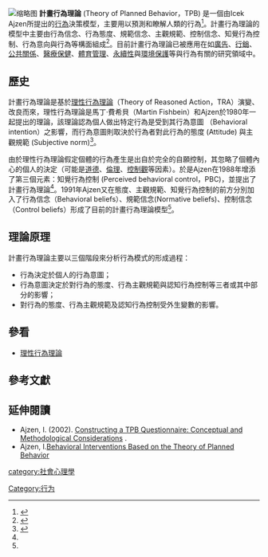 [[File:Theory_of_Planned_Behavior_zh.jpg|缩略图]]
'''計畫行為理論''' (Theory of Planned Behavior，TPB) 是一個由Icek Ajzen所提出的[[行為|行為]]決策模型，主要用以預測和瞭解人類的行為<ref name=":0">{{Cite book|url=https://link.springer.com/chapter/10.1007/978-3-642-69746-3_2|title=Action Control|last=Ajzen|first=Icek|date=1985|publisher=Springer Berlin Heidelberg|isbn=9783642697487|location=Berlin, Heidelberg|pages=11–39|language=en|chapter=From Intentions to Actions: A Theory of Planned Behavior|doi=10.1007/978-3-642-69746-3_2|access-date=2018-10-16|archive-date=2020-12-08|archive-url=https://web.archive.org/web/20201208175225/https://link.springer.com/chapter/10.1007/978-3-642-69746-3_2|dead-url=no}}</ref>。計畫行為理論的模型中主要由行為信念、行為態度、規範信念、主觀規範、控制信念、知覺行為控制、行為意向與行為等構面組成<ref name=":1">{{Cite journal|title=The theory of planned behavior|url=https://www.sciencedirect.com/science/article/pii/074959789190020T|date=1991-12-01|journal=Organizational Behavior and Human Decision Processes|issue=2|doi=10.1016/0749-5978(91)90020-T|volume=50|pages=179–211|language=en|issn=0749-5978|access-date=2018-10-16|archive-date=2019-01-23|archive-url=https://web.archive.org/web/20190123081632/https://www.sciencedirect.com/science/article/pii/074959789190020T|dead-url=no}}</ref>。目前計畫行為理論已被應用在如[[廣告|廣告]]、[[行銷|行銷]]、[[公共关系|公共關係]]、[[医疗卫生|醫療保健]]、[[体育管理|體育管理]]、[[永續性|永續性]]與[[环境保护|環境保護]]等與行為有關的研究領域中。

== 歷史 ==
計畫行為理論是基於[[理性行為理論|理性行為理論]]（Theory of Reasoned Action，TRA）演變、改良而來，理性行為理論是馬丁·費希貝（Martin Fishbein）和Ajzen於1980年一起提出的理論，該理論認為個人做出特定行為是受到其行為意圖 （Behavioral intention）之影響，而行為意圖則取決於行為者對此行為的態度 (Attitude) 與主觀規範 (Subjective norm)<ref>{{Cite book|url=http://www.worldcat.org/title/belief-attitude-intention-and-behavior-an-introduction-to-theory-and-research/oclc/634101810|title=Belief, attitude, intention, and behavior: an introduction to theory and research.|last=Fishbein|first=Martin|last2=Ajzen|first2=Icek|date=1980|publisher=Addison-Wesley|year=|isbn=0201020890|location=Reading, Mass.|pages=|language=en|chapter=|access-date=2018-10-16|archive-date=2018-10-16|archive-url=https://web.archive.org/web/20181016081411/http://www.worldcat.org/title/belief-attitude-intention-and-behavior-an-introduction-to-theory-and-research/oclc/634101810|dead-url=no}}</ref>。

由於理性行為理論假定個體的行為產生是出自於完全的自願控制，其忽略了個體內心的個人的決定（可能是[[道德|道德]]、[[伦理学|倫理]]、[[控制点|控制觀]]等因素）。於是Ajzen在1988年增添了第三個元素：知覺行為控制 (Perceived behavioral control，PBC)，並提出了計畫行為理論<ref name=":0" />。1991年Ajzen又在態度、主觀規範、知覺行為控制的前方分別加入了行為信念（Behavioral beliefs）、規範信念(Normative beliefs)、控制信念（Control beliefs）形成了目前的計畫行為理論模型<ref name=":1" />。

== 理論原理 ==
計畫行為理論主要以三個階段來分析行為模式的形成過程：

*行為決定於個人的行為意圖；
*行為意圖決定於對行為的態度、行為主觀規範與認知行為控制等三者或其中部分的影響；
*對行為的態度、行為主觀規範及認知行為控制受外生變數的影響。

==參看==

* [[理性行為理論|理性行為理論]]

==參考文獻==
<references />

== 延伸閱讀 ==

* Ajzen, I. (2002). [https://www.semanticscholar.org/paper/Constructing-a-TpB-Questionnaire%3A-Conceptual-and-Ajzen/6074b33b529ea56c175095872fa40798f8141867?p2df Constructing a TPB Questionnaire: Conceptual and Methodological Considerations] {{Wayback|url=https://www.semanticscholar.org/paper/Constructing-a-TpB-Questionnaire%3A-Conceptual-and-Ajzen/6074b33b529ea56c175095872fa40798f8141867?p2df |date=20210117041205 }}.
*Ajzen, I.[http://www.communicationcache.com/uploads/1/0/8/8/10887248/behavioral_interventions_based_on_the_theory_of_planned_behavior.pdf Behavioral Interventions Based on the Theory of Planned Behavior] {{Wayback|url=http://www.communicationcache.com/uploads/1/0/8/8/10887248/behavioral_interventions_based_on_the_theory_of_planned_behavior.pdf |date=20201023115051 }}

[[category:社會心理學|category:社會心理學]]
[[Category:行为|Category:行为]]